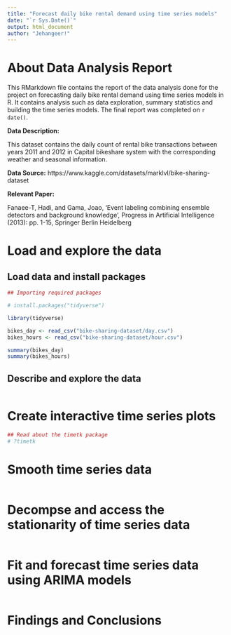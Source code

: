 ```yaml
---
title: "Forecast daily bike rental demand using time series models"
date: "`r Sys.Date()`"
output: html_document
author: "Jehangeer!"
---
```


# About Data Analysis Report

This RMarkdown file contains the report of the data analysis done for the project on forecasting daily bike rental demand using time series models in R. It contains analysis such as data exploration, summary statistics and building the time series models. The final report was completed on `r date()`. 

**Data Description:**

This dataset contains the daily count of rental bike transactions between years 2011 and 2012 in Capital bikeshare system with the corresponding weather and seasonal information.

**Data Source:** https://www.kaggle.com/datasets/marklvl/bike-sharing-dataset

**Relevant Paper:** 

Fanaee-T, Hadi, and Gama, Joao, 'Event labeling combining ensemble detectors and background knowledge', Progress in Artificial Intelligence (2013): pp. 1-15, Springer Berlin Heidelberg



# Load and explore the data

## Load data and install packages

```r
## Importing required packages

# install.packages("tidyverse")

library(tidyverse)

bikes_day <- read_csv("bike-sharing-dataset/day.csv")
bikes_hours <- read_csv("bike-sharing-dataset/hour.csv")

summary(bikes_day)
summary(bikes_hours)


```


## Describe and explore the data

```r

```



# Create interactive time series plots

```r
## Read about the timetk package
# ?timetk


```




# Smooth time series data

```r

```



# Decompse and access the stationarity of time series data

```r

```



# Fit and forecast time series data using ARIMA models

```r

```



# Findings and Conclusions































